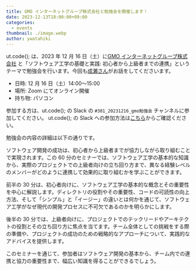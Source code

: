 ```yaml
---
title: GMO インターネットグループ株式会社と勉強会を開催します！
date: 2023-12-13T18:00:00+09:00
categories:
  - events
thumbnail: ./image.webp
author: ywatahiki
---
```


ut.code(); は、2023 年 12 月 16 日（土）に[GMO インターネットグループ株式会社](https://www.gmo.jp/) と「ソフトウェア工学の基礎と実践: 初心者から上級者までの連携」というテーマで勉強会を行います。今回も[成瀬さん](https://nrslib.com/)がお話をしてくださいます。

- 日時: 12 月 16 日（土）14:00〜15:00
- 場所: Zoom にてオンライン開催
- 持ち物: パソコン

参加する方は、ut.code(); の Slack の `#301_20231216_gmo勉強会` チャンネルに参加してください。
ut.code(); の Slack への参加方法は[こちら](/join)からご確認ください。

勉強会の内容の詳細は以下の通りです。

ソフトウェア開発の成功は、初心者から上級者までが協力しながら取り組むことで実現されます。この 60 分のセミナーでは、ソフトウェア工学の基本的な知識から、実際のプロジェクトでの上級者向けの立ち回り方まで、異なる経験レベルのメンバーがどのように連携して効果的に取り組むかを学ぶことができます。

前半の 30 分は、初心者向けに、ソフトウェア工学の基本的な概念とその重要性を中心に解説します。ディレクトリの役割やその重要性、コードの可読性の向上方法、そして「シンプル」と「イージー」の違いとは何かを通じて、ソフトウェア工学がなぜ現代の開発プロセスに不可欠であるのかを明らかにします。

後半の 30 分では、上級者向けに、プロジェクトでのテックリードやアーキテクトの役割とその立ち回り方に焦点を当てます。チーム全体としての挑戦をする際の準備や、プロジェクトの成功のための戦略的なアプローチについて、実践的なアドバイスを提供します。

このセミナーを通じて、参加者はソフトウェア開発の基本から、チーム内での連携と協力の重要性まで、幅広い知識を得ることができるでしょう。
